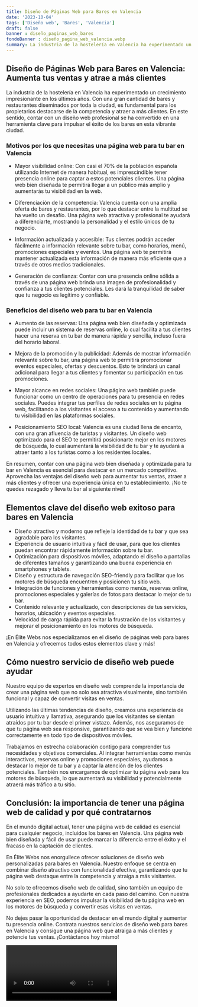 ```yaml
---
title: Diseño de Páginas Web para Bares en Valencia
date: '2023-10-04'
tags: ['Diseño web', 'Bares', 'Valencia']
draft: false
banner : diseño_paginas_web_bares
fondoBanner : diseño_pagina_web_valencia.webp
summary: La industria de la hostelería en Valencia ha experimentado un crecimiento impresionante en los últimos años. Con una gran cantidad de bares y restaurantes diseminados por toda la ciudad, es fundamental para los propietarios destacarse de la competencia y atraer a más clientes. En este sentido, contar con un diseño web profesional se ha convertido en una herramienta clave para impulsar el éxito de los bares en esta vibrante ciudad.
---
```


## Diseño de Páginas Web para Bares en Valencia: Aumenta tus ventas y atrae a más clientes

La industria de la hostelería en Valencia ha experimentado un crecimiento impresionante en los últimos años. Con una gran cantidad de bares y restaurantes diseminados por toda la ciudad, es fundamental para los propietarios destacarse de la competencia y atraer a más clientes. En este sentido, contar con un diseño web profesional se ha convertido en una herramienta clave para impulsar el éxito de los bares en esta vibrante ciudad.

### Motivos por los que necesitas una página web para tu bar en Valencia

- Mayor visibilidad online: Con casi el 70% de la población española utilizando Internet de manera habitual, es imprescindible tener presencia online para captar a estos potenciales clientes. Una página web bien diseñada te permitirá llegar a un público más amplio y aumentarás tu visibilidad en la web.

- Diferenciación de la competencia: Valencia cuenta con una amplia oferta de bares y restaurantes, por lo que destacar entre la multitud se ha vuelto un desafío. Una página web atractiva y profesional te ayudará a diferenciarte, mostrando la personalidad y el estilo únicos de tu negocio.

- Información actualizada y accesible: Tus clientes podrán acceder fácilmente a información relevante sobre tu bar, como horarios, menú, promociones especiales y eventos. Una página web te permitirá mantener actualizada esta información de manera más eficiente que a través de otros medios tradicionales.

- Generación de confianza: Contar con una presencia online sólida a través de una página web brinda una imagen de profesionalidad y confianza a tus clientes potenciales. Les dará la tranquilidad de saber que tu negocio es legítimo y confiable.

### Beneficios del diseño web para tu bar en Valencia

- Aumento de las reservas: Una página web bien diseñada y optimizada puede incluir un sistema de reservas online, lo cual facilita a tus clientes hacer una reserva en tu bar de manera rápida y sencilla, incluso fuera del horario laboral.

- Mejora de la promoción y la publicidad: Además de mostrar información relevante sobre tu bar, una página web te permitirá promocionar eventos especiales, ofertas y descuentos. Esto te brindará un canal adicional para llegar a tus clientes y fomentar su participación en tus promociones.

- Mayor alcance en redes sociales: Una página web también puede funcionar como un centro de operaciones para tu presencia en redes sociales. Puedes integrar tus perfiles de redes sociales en tu página web, facilitando a los visitantes el acceso a tu contenido y aumentando tu visibilidad en las plataformas sociales.

- Posicionamiento SEO local: Valencia es una ciudad llena de encanto, con una gran afluencia de turistas y visitantes. Un diseño web optimizado para el SEO te permitirá posicionarte mejor en los motores de búsqueda, lo cual aumentará la visibilidad de tu bar y te ayudará a atraer tanto a los turistas como a los residentes locales.

En resumen, contar con una página web bien diseñada y optimizada para tu bar en Valencia es esencial para destacar en un mercado competitivo. Aprovecha las ventajas del diseño web para aumentar tus ventas, atraer a más clientes y ofrecer una experiencia única en tu establecimiento. ¡No te quedes rezagado y lleva tu bar al siguiente nivel!

<GifSeo />

<Cta />

## Elementos clave del diseño web exitoso para bares en Valencia

- Diseño atractivo y moderno que refleje la identidad de tu bar y que sea agradable para los visitantes.
- Experiencia de usuario intuitiva y fácil de usar, para que los clientes puedan encontrar rápidamente información sobre tu bar.
- Optimización para dispositivos móviles, adaptando el diseño a pantallas de diferentes tamaños y garantizando una buena experiencia en smartphones y tablets.
- Diseño y estructura de navegación SEO-friendly para facilitar que los motores de búsqueda encuentren y posicionen tu sitio web.
- Integración de funciones y herramientas como menús, reservas online, promociones especiales y galerías de fotos para destacar lo mejor de tu bar.
- Contenido relevante y actualizado, con descripciones de tus servicios, horarios, ubicación y eventos especiales.
- Velocidad de carga rápida para evitar la frustración de los visitantes y mejorar el posicionamiento en los motores de búsqueda.

¡En Élite Webs nos especializamos en el diseño de páginas web para bares en Valencia y ofrecemos todos estos elementos clave y más! 

## Cómo nuestro servicio de diseño web puede ayudar

Nuestro equipo de expertos en diseño web comprende la importancia de crear una página web que no solo sea atractiva visualmente, sino también funcional y capaz de convertir visitas en ventas. 

Utilizando las últimas tendencias de diseño, creamos una experiencia de usuario intuitiva y llamativa, asegurando que los visitantes se sientan atraídos por tu bar desde el primer vistazo. Además, nos aseguramos de que tu página web sea responsive, garantizando que se vea bien y funcione correctamente en todo tipo de dispositivos móviles.

Trabajamos en estrecha colaboración contigo para comprender tus necesidades y objetivos comerciales. Al integrar herramientas como menús interactivos, reservas online y promociones especiales, ayudamos a destacar lo mejor de tu bar y a captar la atención de los clientes potenciales. También nos encargamos de optimizar tu página web para los motores de búsqueda, lo que aumentará su visibilidad y potencialmente atraerá más tráfico a tu sitio.

## Conclusión: la importancia de tener una página web de calidad y por qué contratarnos

En el mundo digital actual, tener una página web de calidad es esencial para cualquier negocio, incluidos los bares en Valencia. Una página web bien diseñada y fácil de usar puede marcar la diferencia entre el éxito y el fracaso en la captación de clientes.

En Élite Webs nos enorgullece ofrecer soluciones de diseño web personalizadas para bares en Valencia. Nuestro enfoque se centra en combinar diseño atractivo con funcionalidad efectiva, garantizando que tu página web destaque entre la competencia y atraiga a más visitantes.

No solo te ofrecemos diseño web de calidad, sino también un equipo de profesionales dedicados a ayudarte en cada paso del camino. Con nuestra experiencia en SEO, podemos impulsar la visibilidad de tu página web en los motores de búsqueda y convertir esas visitas en ventas.

No dejes pasar la oportunidad de destacar en el mundo digital y aumentar tu presencia online. Contrata nuestros servicios de diseño web para bares en Valencia y consigue una página web que atraiga a más clientes y potencie tus ventas. ¡Contáctanos hoy mismo!

<Video />

<CtaBot job='Bares' city='Valencia'/>

<Gmaps query='Valencia+españa+maps' />